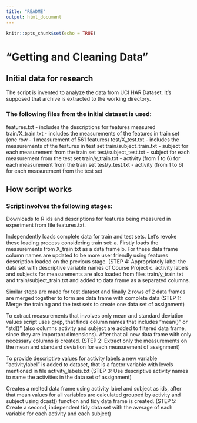 ---
title: "README"
output: html_document
---

```{r setup, include=FALSE}
knitr::opts_chunk$set(echo = TRUE)
```

# "Getting and Cleaning Data" 

## Initial data for research
The script is invented to analyze the data from UCI HAR Dataset. It's supposed that archive is extracted to the working directory.

### The following files from the initial dataset is used:

features.txt - includes the descriptions for features measured
train/X_train.txt - includes the measurements of the features in train set (one row - 1 measurement of 561 features)
test/X_test.txt - includes the measurements of the features in test set
train/subject_train.txt - subject for each measurement from the train set
test/subject_test.txt - subject for each measurement from the test set
train/y_train.txt - activity (from 1 to 6) for each measurement from the train set
test/y_test.txt - activity (from 1 to 6) for each measurement from the test set


## How script works

### Script involves the following stages:

Downloads to R ids and descriptions for features being measured in experiment from file features.txt.

Independently loads complete data for train and test sets. Let's revoke these loading process considering train set:
a. Firstly loads the measurements from X_train.txt as a data frame
b. For these data frame column names are updated to be more user friendly using features description loaded on the previous stage. (STEP 4: Appropriately label the data set with descriptive variable names of Course Project
c. activity labels and subjects for measurements are also loaded from files train/y_train.txt and train/subject_train.txt and added to data frame as a separated columns.

Similar steps are made for test dataset and finally 2 rows of 2 data frames are merged together to form are data frame with complete data (STEP 1: Merge the training and the test sets to create one data set of assignment)

To extract measurements that involves only mean and standard deviation values script uses grep, that finds column names that includes "mean()" or "std()" (also columns activity and subject are added to filtered data frame, since they are important dimensions). After that all new data frame with only necessary columns is created. (STEP 2: Extract only the measurements on the mean and standard deviation for each measurement of assignment)

To provide descriptive values for activity labels a new variable "activitylabel" is added to dataset, that is a factor variable with levels mentioned in file activity_labels.txt (STEP 3: Use descriptive activity names to name the activities in the data set of assignment)

Creates a melted data frame using activity label and subject as ids, after that mean values for all variables are calculated grouped by activity and subject using dcast() function and tidy data frame is created. (STEP 5: Create a second, independent tidy data set with the average of each variable for each activity and each subject)